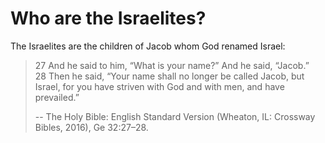 # Who are the Israelites?

The Israelites are the children of Jacob whom God renamed Israel:

> 27 And he said to him, “What is your name?” And he said, “Jacob.” 28 Then he said, “Your name shall no longer be called Jacob, but Israel, for you have striven with God and with men, and have prevailed.”
>
> -- The Holy Bible: English Standard Version (Wheaton, IL: Crossway Bibles, 2016), Ge 32:27–28.
